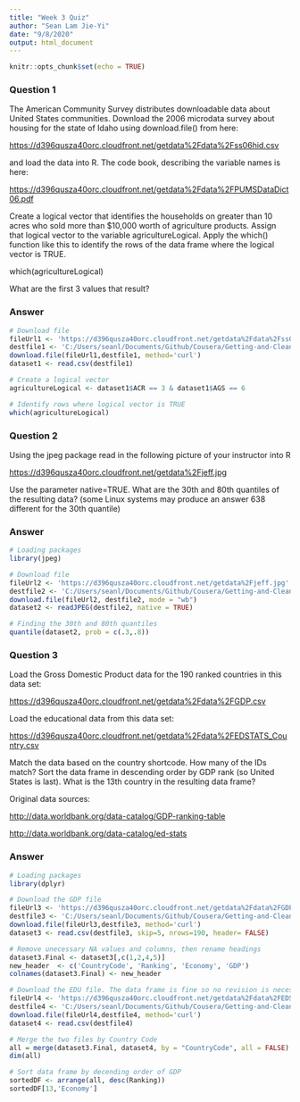 ```yaml
---
title: "Week 3 Quiz"
author: "Sean Lam Jie-Yi"
date: "9/8/2020"
output: html_document
---
```


```r
knitr::opts_chunk$set(echo = TRUE)
```

### Question 1

The American Community Survey distributes downloadable data about United States communities. Download the 2006 microdata survey about housing for the state of Idaho using download.file() from here:

<https://d396qusza40orc.cloudfront.net/getdata%2Fdata%2Fss06hid.csv>

and load the data into R. The code book, describing the variable names is here:

<https://d396qusza40orc.cloudfront.net/getdata%2Fdata%2FPUMSDataDict06.pdf>

Create a logical vector that identifies the households on greater than 10 acres who sold more than $10,000 worth of agriculture products. Assign that logical vector to the variable agricultureLogical. Apply the which() function like this to identify the rows of the data frame where the logical vector is TRUE.

which(agricultureLogical)

What are the first 3 values that result?

### Answer
```r
# Download file 
fileUrl1 <- 'https://d396qusza40orc.cloudfront.net/getdata%2Fdata%2Fss06hid.csv'
destfile1 <- 'C:/Users/seanl/Documents/Github/Cousera/Getting-and-Cleaning-Data/Dataset1.csv'
download.file(fileUrl1,destfile1, method='curl')
dataset1 <- read.csv(destfile1)

# Create a logical vector 
agricultureLogical <- dataset1$ACR == 3 & dataset1$AGS == 6

# Identify rows where logical vector is TRUE
which(agricultureLogical)
```

### Question 2

Using the jpeg package read in the following picture of your instructor into R

<https://d396qusza40orc.cloudfront.net/getdata%2Fjeff.jpg>

Use the parameter native=TRUE. What are the 30th and 80th quantiles of the resulting data? (some Linux systems may produce an answer 638 different for the 30th quantile)

### Answer
```r
# Loading packages
library(jpeg)

# Download file
fileUrl2 <- 'https://d396qusza40orc.cloudfront.net/getdata%2Fjeff.jpg'
destfile2 <- 'C:/Users/seanl/Documents/Github/Cousera/Getting-and-Cleaning-Data/Dataset2.jpg'
download.file(fileUrl2, destfile2, mode = "wb") 
dataset2 <- readJPEG(destfile2, native = TRUE)

# Finding the 30th and 80th quantiles 
quantile(dataset2, prob = c(.3,.8))
```

### Question 3
Load the Gross Domestic Product data for the 190 ranked countries in this data set:

<https://d396qusza40orc.cloudfront.net/getdata%2Fdata%2FGDP.csv>

Load the educational data from this data set:

<https://d396qusza40orc.cloudfront.net/getdata%2Fdata%2FEDSTATS_Country.csv>

Match the data based on the country shortcode. How many of the IDs match? Sort the data frame in descending order by GDP rank (so United States is last). What is the 13th country in the resulting data frame?

Original data sources:

<http://data.worldbank.org/data-catalog/GDP-ranking-table>

<http://data.worldbank.org/data-catalog/ed-stats>

### Answer
```r
# Loading packages
library(dplyr)

# Download the GDP file
fileUrl3 <- 'https://d396qusza40orc.cloudfront.net/getdata%2Fdata%2FGDP.csv'
destfile3 <- 'C:/Users/seanl/Documents/Github/Cousera/Getting-and-Cleaning-Data/Dataset3.csv'
download.file(fileUrl3,destfile3, method='curl')
dataset3 <- read.csv(destfile3, skip=5, nrows=190, header= FALSE)

# Remove unecessary NA values and columns, then rename headings
dataset3.Final <- dataset3[,c(1,2,4,5)]
new_header  <- c('CountryCode', 'Ranking', 'Economy', 'GDP')
colnames(dataset3.Final) <- new_header

# Download the EDU file. The data frame is fine so no revision is necessary
fileUrl4 <- 'https://d396qusza40orc.cloudfront.net/getdata%2Fdata%2FEDSTATS_Country.csv'
destfile4 <- 'C:/Users/seanl/Documents/Github/Cousera/Getting-and-Cleaning-Data/Dataset4.csv'
download.file(fileUrl4,destfile4, method='curl')
dataset4 <- read.csv(destfile4)

# Merge the two files by Country Code
all = merge(dataset3.Final, dataset4, by = "CountryCode", all = FALSE)
dim(all)

# Sort data frame by decending order of GDP
sortedDF <- arrange(all, desc(Ranking))
sortedDF[13,'Economy']
```
